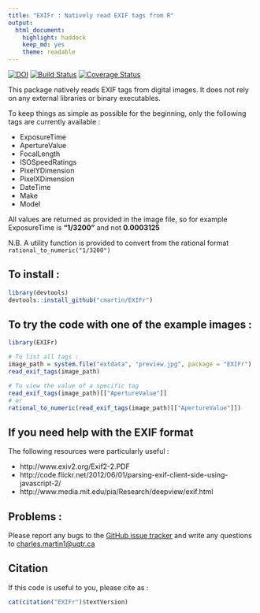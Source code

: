 ```yaml
---
title: "EXIFr : Natively read EXIF tags from R"
output: 
  html_document:
    highlight: haddock
    keep_md: yes
    theme: readable
---
```


[![DOI](https://zenodo.org/badge/19481/cmartin/EXIFr.svg)](https://zenodo.org/badge/latestdoi/19481/cmartin/EXIFr) [![Build Status](https://travis-ci.org/cmartin/EXIFr.svg)](https://travis-ci.org/cmartin/EXIFr) [![Coverage Status](https://coveralls.io/repos/cmartin/EXIFr/badge.svg?branch=master&service=github)](https://coveralls.io/github/cmartin/EXIFr?branch=master)

This package natively reads EXIF tags from digital images. It does not rely on any external libraries or binary executables.

To keep things as simple as possible for the beginning, only the following tags are currently available :

* ExposureTime
* ApertureValue
* FocalLength
* ISOSpeedRatings
* PixelYDimension
* PixelXDimension
* DateTime
* Make
* Model

All values are returned as provided in the image file, so for example ExposureTime is **"1/3200"** and not **0.0003125**

N.B. A utility function is provided to convert from the rational format `rational_to_numeric("1/3200")`

## To install : 
```r
library(devtools)
devtools::install_github("cmartin/EXIFr")
```

## To try the code with one of the example images : 
```r
library(EXIFr)

# To list all tags : 
image_path = system.file("extdata", "preview.jpg", package = "EXIFr")
read_exif_tags(image_path)

# To view the value of a specific tag
read_exif_tags(image_path)[["ApertureValue"]]
# or
rational_to_numeric(read_exif_tags(image_path)[["ApertureValue"]])

```

## If you need help with the EXIF format
The following resources were particularly useful :

* http://www.exiv2.org/Exif2-2.PDF
* http://code.flickr.net/2012/06/01/parsing-exif-client-side-using-javascript-2/
* http://www.media.mit.edu/pia/Research/deepview/exif.html

## Problems : 
Please report any bugs to the [GitHub issue tracker](https://github.com/cmartin/EXIFr/issues) and write any questions to <charles.martin1@uqtr.ca>

## Citation
If this code is useful to you, please cite as : 

```r
cat(citation("EXIFr")$textVersion)
```